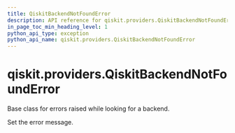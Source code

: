 ```yaml
---
title: QiskitBackendNotFoundError
description: API reference for qiskit.providers.QiskitBackendNotFoundError
in_page_toc_min_heading_level: 1
python_api_type: exception
python_api_name: qiskit.providers.QiskitBackendNotFoundError
---
```


<span id="qiskit-providers-qiskitbackendnotfounderror" />

# qiskit.providers.QiskitBackendNotFoundError

<Class id="qiskit.providers.QiskitBackendNotFoundError" name="QiskitBackendNotFoundError" isDedicatedPage={true} github="https://github.com/qiskit/qiskit/tree/stable/0.24/qiskit/providers/exceptions.py" signature="QiskitBackendNotFoundError(*message)">
  Base class for errors raised while looking for a backend.

  Set the error message.
</Class>

